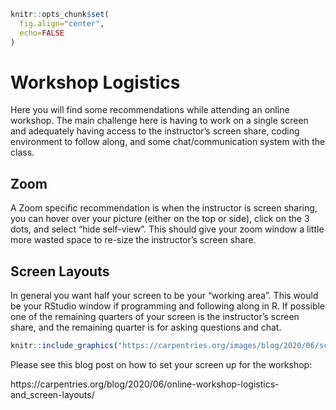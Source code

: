 ```r
knitr::opts_chunk$set(
  fig.align="center",
  echo=FALSE
)
```

# Workshop Logistics {-}

Here you will find some recommendations while attending an online workshop.
The main challenge here is having to work on a single screen and adequately having access to
the instructor's screen share,
coding environment to follow along,
and some chat/communication system with the class.

## Zoom {-}

A Zoom specific recommendation is when the instructor is screen sharing,
you can hover over your picture (either on the top or side),
click on the 3 dots,
and select "hide self-view".
This should give your zoom window a little more wasted space to re-size the instructor's screen share.

## Screen Layouts {-}

In general you want half your screen to be your "working area".
This would be your RStudio window if programming and following along in R.
If possible one of the remaining quarters of your screen is the instructor's screen share,
and the remaining quarter is for asking questions and chat.

```r
knitr::include_graphics("https://carpentries.org/images/blog/2020/06/screen_layouts/01-student-with_participantlist.jpg")
```

Please see this blog post on how to set your screen up for the workshop:

https://carpentries.org/blog/2020/06/online-workshop-logistics-and_screen-layouts/
